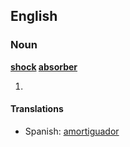 ==English==
===Noun===
'''[[shock]] [[absorber]]'''

# {{stub}}

====Translations====
*Spanish: [[amortiguador]]
